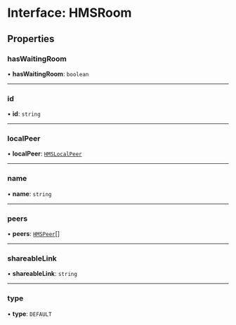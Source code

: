 # Interface: HMSRoom

## Properties

### hasWaitingRoom

• **hasWaitingRoom**: `boolean`

---

### id

• **id**: `string`

---

### localPeer

• **localPeer**: [`HMSLocalPeer`](/ts-docs/classes/hmslocalpeer)

---

### name

• **name**: `string`

---

### peers

• **peers**: [`HMSPeer`](/ts-docs/classes/hmspeer)[]

---

### shareableLink

• **shareableLink**: `string`

---

### type

• **type**: `DEFAULT`
